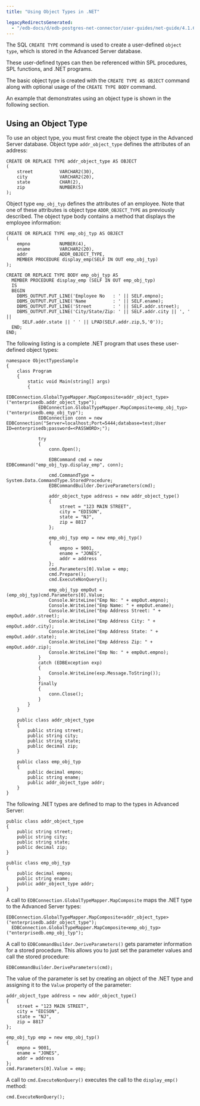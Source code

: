 ```yaml
---
title: "Using Object Types in .NET"

legacyRedirectsGenerated:
  - "/edb-docs/d/edb-postgres-net-connector/user-guides/net-guide/4.1.6.1/using_object_types.html"
---
```


<div id="using_object_types" class="registered_link"></div>

The SQL `CREATE TYPE` command is used to create a user-defined `object type`, which is stored in the Advanced Server database.

These user-defined types can then be referenced within SPL procedures, SPL functions, and .NET programs.

The basic object type is created with the `CREATE TYPE AS OBJECT` command along with optional usage of the `CREATE TYPE BODY` command.

An example that demonstrates using an object type is shown in the following section.

## Using an Object Type

To use an object type, you must first create the object type in the Advanced Server database. Object type `addr_object_type` defines the attributes of an address:

```text
CREATE OR REPLACE TYPE addr_object_type AS OBJECT
(
    street          VARCHAR2(30),
    city            VARCHAR2(20),
    state           CHAR(2),
    zip             NUMBER(5)
);
```

Object type `emp_obj_typ` defines the attributes of an employee. Note that one of these attributes is object type `ADDR_OBJECT_TYPE` as previously described. The object type body contains a method that displays the employee information:

```text
CREATE OR REPLACE TYPE emp_obj_typ AS OBJECT
(
    empno           NUMBER(4),
    ename           VARCHAR2(20),
    addr            ADDR_OBJECT_TYPE,
    MEMBER PROCEDURE display_emp(SELF IN OUT emp_obj_typ)
);

CREATE OR REPLACE TYPE BODY emp_obj_typ AS
  MEMBER PROCEDURE display_emp (SELF IN OUT emp_obj_typ)
  IS
  BEGIN
    DBMS_OUTPUT.PUT_LINE('Employee No   : ' || SELF.empno);
    DBMS_OUTPUT.PUT_LINE('Name          : ' || SELF.ename);
    DBMS_OUTPUT.PUT_LINE('Street        : ' || SELF.addr.street);
    DBMS_OUTPUT.PUT_LINE('City/State/Zip: ' || SELF.addr.city || ', ' ||
      SELF.addr.state || ' ' || LPAD(SELF.addr.zip,5,'0'));
  END;
END;
```

The following listing is a complete .NET program that uses these user-defined object types:

```text
namespace ObjectTypesSample
{
    class Program
    {
        static void Main(string[] args)
        {
            EDBConnection.GlobalTypeMapper.MapComposite<addr_object_type>("enterprisedb.addr_object_type");
            EDBConnection.GlobalTypeMapper.MapComposite<emp_obj_typ>("enterprisedb.emp_obj_typ");
            EDBConnection conn = new EDBConnection("Server=localhost;Port=5444;database=test;User ID=enterprisedb;password=<PASSWORD>;");

            try
            {
                conn.Open();

                EDBCommand cmd = new EDBCommand("emp_obj_typ.display_emp", conn);

                cmd.CommandType = System.Data.CommandType.StoredProcedure;
                EDBCommandBuilder.DeriveParameters(cmd);

                addr_object_type address = new addr_object_type()
                {
                    street = "123 MAIN STREET",
                    city = "EDISON",
                    state = "NJ",
                    zip = 8817
                };

                emp_obj_typ emp = new emp_obj_typ()
                {
                    empno = 9001,
                    ename = "JONES",
                    addr = address
                };
                cmd.Parameters[0].Value = emp;
                cmd.Prepare();
                cmd.ExecuteNonQuery();

                emp_obj_typ empOut = (emp_obj_typ)cmd.Parameters[0].Value;
                Console.WriteLine("Emp No: " + empOut.empno);
                Console.WriteLine("Emp Name: " + empOut.ename);
                Console.WriteLine("Emp Address Street: " + empOut.addr.street);
                Console.WriteLine("Emp Address City: " + empOut.addr.city);
                Console.WriteLine("Emp Address State: " + empOut.addr.state);
                Console.WriteLine("Emp Address Zip: " + empOut.addr.zip);
                Console.WriteLine("Emp No: " + empOut.empno);
            }
            catch (EDBException exp)
            {
                Console.WriteLine(exp.Message.ToString());
            }
            finally
            {
                conn.Close();
            }
        }
    }

    public class addr_object_type
    {
        public string street;
        public string city;
        public string state;
        public decimal zip;
    }

    public class emp_obj_typ
    {
        public decimal empno;
        public string ename;
        public addr_object_type addr;
    }
}
```

The following .NET types are defined to map to the types in Advanced Server:

```text
public class addr_object_type
{
    public string street;
    public string city;
    public string state;
    public decimal zip;
}

public class emp_obj_typ
{
    public decimal empno;
    public string ename;
    public addr_object_type addr;
}
```

A call to `EDBConnection.GlobalTypeMapper.MapComposite` maps the .NET type to the Advanced Server types:

```text
EDBConnection.GlobalTypeMapper.MapComposite<addr_object_type>("enterprisedb.addr_object_type");
  EDBConnection.GlobalTypeMapper.MapComposite<emp_obj_typ>("enterprisedb.emp_obj_typ");
```

A call to `EDBCommandBuilder.DeriveParameters()` gets parameter information for a stored procedure. This allows you to just set the parameter values and call the stored procedure:

```text
EDBCommandBuilder.DeriveParameters(cmd);
```

The value of the parameter is set by creating an object of the .NET type and assigning it to the `Value` property of the parameter:

```text
addr_object_type address = new addr_object_type()
{
    street = "123 MAIN STREET",
    city = "EDISON",
    state = "NJ",
    zip = 8817
};

emp_obj_typ emp = new emp_obj_typ()
{
    empno = 9001,
    ename = "JONES",
    addr = address
};
cmd.Parameters[0].Value = emp;
```

A call to `cmd.ExecuteNonQuery()` executes the call to the `display_emp()` method:

```text
cmd.ExecuteNonQuery();
```
